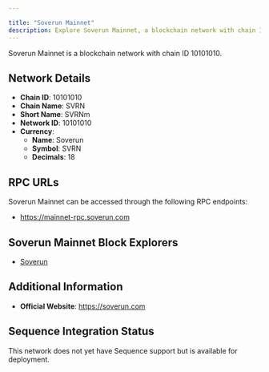 ```yaml
---

title: "Soverun Mainnet"
description: Explore Soverun Mainnet, a blockchain network with chain ID 10101010. Learn about its native currency, Soverun, and how to interact with the network.
---
```




Soverun Mainnet is a blockchain network with chain ID 10101010.

## Network Details

- **Chain ID**: 10101010
- **Chain Name**: SVRN
- **Short Name**: SVRNm
- **Network ID**: 10101010
- **Currency**: 
  - **Name**: Soverun
  - **Symbol**: SVRN
  - **Decimals**: 18

## RPC URLs

Soverun Mainnet can be accessed through the following RPC endpoints:

- https://mainnet-rpc.soverun.com

## Soverun Mainnet Block Explorers

- [Soverun](https://explorer.soverun.com)

## Additional Information

- **Official Website**: https://soverun.com

## Sequence Integration Status

This network does not yet have Sequence support but is available for deployment.

